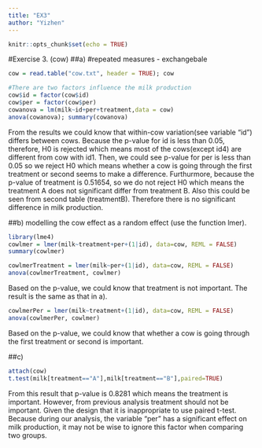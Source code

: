 ```yaml
---
title: "EX3"
author: "Yizhen"
---
```

```r
knitr::opts_chunk$set(echo = TRUE)
```
#Exercise 3. (cow)
##a) 
#repeated measures - exchangebale 
```r
cow = read.table("cow.txt", header = TRUE); cow
```

```r
#There are two factors influence the milk production
cow$id = factor(cow$id)
cow$per = factor(cow$per)
cowanova = lm(milk~id+per+treatment,data = cow)
anova(cowanova); summary(cowanova)
``` 
From the results we could know that within-cow variation(see variable "id") differs between cows. Because the p-value for id is less than 0.05, therefore, H0 is rejected which means most of the cows(except id4) are different from cow with id1. 
Then, we could see p-value for per is less than 0.05 so we reject H0 which means whether a cow is going through the first treatment or second seems to make a difference.
Furthurmore, because the p-value of treatment is 0.51654, so we do not reject H0 which means the treatment A does not significant differ from treatment B. Also this could be seen from second table (treatmentB). Therefore there is no significant difference in milk production.

##b) modelling the cow effect as a random effect (use the function lmer). 
```r
library(lme4)
cowlmer = lmer(milk~treatment+per+(1|id), data=cow, REML = FALSE)
summary(cowlmer)
```

```r
cowlmerTreatment = lmer(milk~per+(1|id), data=cow, REML = FALSE)
anova(cowlmerTreatment, cowlmer)
```
Based on the p-value, we could know that treatment is not important. The result is the same as that in a). 

```r
cowlmerPer = lmer(milk~treatment+(1|id), data=cow, REML = FALSE)
anova(cowlmerPer, cowlmer)
```
Based on the p-value, we could know that whether a cow is going through the first treatment or second is important. 

##c)
```r
attach(cow)
t.test(milk[treatment=="A"],milk[treatment=="B"],paired=TRUE)
```
From this result that p-value is 0.8281 which means the treatment is important. However, from previous analysis treatment should not be important. Given the design that it is inappropriate to use paired t-test. Because during our analysis, the variable "per" has a significant effect on milk production, it may not be wise to ignore this factor when comparing two groups. 